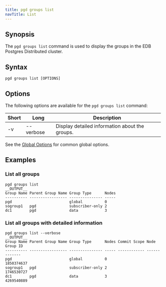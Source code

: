 ```yaml
---
title: pgd groups list
navTitle: List
---
```


## Synopsis

The `pgd groups list` command is used to display the groups in the EDB Postgres Distributed cluster.

## Syntax

```
pgd groups list [OPTIONS]
```

## Options

The following options are available for the `pgd groups list` command:

| Short | Long      | Description                                    |
|-------|-----------|------------------------------------------------|
| -v    | --verbose | Display detailed information about the groups. |

See the [Global Options](../#global-options) for common global options.

## Examples

### List all groups

```shell
pgd groups list
__OUTPUT__
Group Name Parent Group Name Group Type      Nodes
---------- ----------------- --------------- -----
pgd                          global          0
sogroup1   pgd               subscriber-only 2
dc1        pgd               data            3
```

### List all groups with detailed information

```shell
pgd groups list --verbose
__OUTPUT__
Group Name Parent Group Name Group Type      Nodes Commit Scope Node Group ID
---------- ----------------- --------------- ----- ------------ -------------
pgd                          global          0                  1850374637
sogroup1   pgd               subscriber-only 2                  1746530727
dc1        pgd               data            3                  4269540889
```
